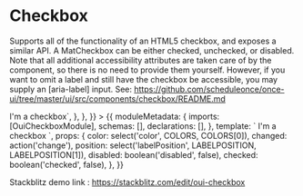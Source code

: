 
<Meta title="MDX/Checkbox" />

# Checkbox

Supports all of the functionality of an HTML5 checkbox, and exposes a similar API. A MatCheckbox can be either checked, unchecked, or disabled. Note that all additional accessibility attributes are taken care of by the component, so there is no need to provide them yourself. However, if you want to omit a label and still have the checkbox be accessible, you may supply an [aria-label] input. See: https://github.com/scheduleonce/once-ui/tree/master/ui/src/components/checkbox/README.md

<Canvas>
  <Story
    name="regular"
    parameters={{
      docs: {
        source: {
          code: `<oui-checkbox class="example-margin" labelPosition="after">I'm a checkbox</oui-checkbox>`,
        },
      },
    }}
  >
    {{
      moduleMetadata: {
        imports: [OuiCheckboxModule],
        schemas: [],
        declarations: [],
      },
      template: `<oui-checkbox
                class="example-margin"
                [checked]="checked"
                [labelPosition]="position"
                (change)="changed($event)"
                [disabled]="disabled"
                [color]="color">
                I'm a checkbox
              </oui-checkbox>`,
      props: {
        color: select('color', COLORS, COLORS[0]),
        changed: action('change'),
        position: select('labelPosition', LABELPOSITION, LABELPOSITION[1]),
        disabled: boolean('disabled', false),
        checked: boolean('checked', false),
      },
    }}
  </Story>
</Canvas>

Stackblitz demo link : https://stackblitz.com/edit/oui-checkbox

<ArgsTable of={OuiCheckboxModule} />
